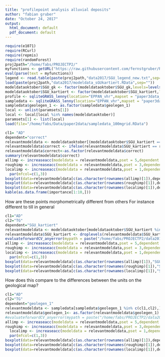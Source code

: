 ```yaml
---
title: "profilepoint analysis alluvial deposits"
author: "fabian gruber"
date: "October 24, 2017"
output:
  html_document: default
  pdf_document: default
---
```


```r
require(e1071)
require(RCurl)
require(repmis)
require(randomForest)
proj2path="/home/fabs/PROJECTP2/"
myfunctions <- getURL("https://raw.githubusercontent.com/fernstgruber/Rstuff/master/fabiansandrossitersfunctions.R", ssl.verifypeer = FALSE)
eval(parse(text = myfunctions))
legend <- read.table(paste(proj2path,"data2017/SGU_legend_new.txt",sep=""),sep="\t",header=T)
load(paste(proj2path,"data2017/modeldata_sGUkartiert.RData",sep=""))
modeldataoktober$SGU_gk <- factor(modeldataoktober$SGU_gk,levels=levels(legend$SGU))
modeldataoktober$SGU_kartiert <- factor(modeldataoktober$SGU_kartiert,levels=levels(legend$SGU))
profile <- sqliteGRASS_lenny(location="EPPAN_vhr",mapset = "paper3data_predictparentmaterial",vector = "paper3data_predictparentmaterial_Profilpunktemitboden_UTM")
sampledata <- sqliteGRASS_lenny(location="EPPAN_vhr",mapset = "paper3data_predictparentmaterial",vector = "paper3data_predictparentmaterial_100m_grid_SGU")
sampledata$geolegen_1 <- as.factor(sampledata$geolegen_1)
local <- unlist(paramsets[1])
local <- local[local %in% names(modeldataoktober)]
paramsets[1] <- list(local)
load(file="/home/fabs/Data/paper2data/sampledata_100mgrid.RData")

```



```r
cl1= "AD"
dependent="correct"
relevantmodeldata <- modeldataoktober[(modeldataoktober$SGU_kartiert == as.character(cl1)),]
relevantmodeldata$correct <- ifelse(relevantmodeldata$SGU_kartiert == relevantmodeldata$SGU_gk,1,0)
relevantmodeldata$correct<-as.factor(relevantmodeldata$correct)
summary(relevantmodeldata$correct)
allimp <- increaseacc(modeldata = relevantmodeldata,pset = 5,dependent = dependent)
roughimp <- increaseacc(modeldata = relevantmodeldata,pset = 3,dependent = dependent)
localimp <- increaseacc(modeldata = relevantmodeldata,pset = 1,dependent = dependent)
  par(mfcol=c(1,3))
boxplot(data=relevantmodeldata[c(as.character(rownames(allimp)[1]),dependent)],as.formula(paste(as.character(rownames(allimp)[1]),"~ ", dependent,sep=" ")),outline=T,main=as.character(rownames(allimp)[1]))
boxplot(data=relevantmodeldata[c(as.character(rownames(roughimp)[1]),dependent)],as.formula(paste(as.character(rownames(roughimp)[1]),"~ ", dependent,sep=" ")),outline=T,main=as.character(rownames(roughimp)[1]))
boxplot(data=relevantmodeldata[c(as.character(rownames(localimp)[1]),dependent)],as.formula(paste(as.character(rownames(localimp)[1]),"~ ", dependent,sep=" ")),outline=T,main=as.character(rownames(localimp)[1]))
kable(as.data.frame(importance[1:10,]))
```

How are these points morphometrically different from others
For instance different to till in general

```r
cl1="AD"
cl2="TG"
dependent="SGU_kartiert"
relevantmodeldata <- modeldataoktober[modeldataoktober$SGU_kartiert %in% c(cl1,cl2),]
relevantmodeldata$SGU_kartiert <- droplevels(relevantmodeldata$SGU_kartiert)
evaluateforwardCV_anyerror(mypath = paste("/home/fabs/PROJECTP2/data2017/temprdata/RanFor_1on1_5foldprofilesitesallpredsp3/",cl1,"_vs_",cl2,sep=""),kk = 1:5,endround = 3,error = "cverror",geheim="geheimerprederror",yrange=c(0,0.5))
allimp <- increaseacc(modeldata = relevantmodeldata,pset = 5,dependent = dependent)
roughimp <- increaseacc(modeldata = relevantmodeldata,pset = 3,dependent = dependent)
localimp <- increaseacc(modeldata = relevantmodeldata,pset = 1,dependent = dependent)
  par(mfcol=c(1,3))
boxplot(data=relevantmodeldata[c(as.character(rownames(allimp)[1]),"SGU_kartiert")],as.formula(paste(as.character(rownames(allimp)[1]),"~ ", dependent,sep=" ")),outline=T,main=as.character(rownames(allimp)[1]))
boxplot(data=relevantmodeldata[c(as.character(rownames(roughimp)[1]),"SGU_kartiert")],as.formula(paste(as.character(rownames(roughimp)[1]),"~ ", dependent,sep=" ")),outline=F,main=as.character(rownames(roughimp)[1]))
boxplot(data=relevantmodeldata[c(as.character(rownames(localimp)[1]),"SGU_kartiert")],as.formula(paste(as.character(rownames(localimp)[1]),"~ ", dependent,sep=" ")),outline=T,main=as.character(rownames(localimp)[1]))
```
  
  How does this compare to the differences between the units on the geological map?  
  
```r
cl1="AD"
cl2="TG"
dependent="geolegen_1" 
relevantmodeldata <- sampledata[sampledata$geolegen_1 %in% c(cl1,cl2),]
relevantmodeldata$geolegen_1<- as.factor(relevantmodeldata$geolegen_1)
#evaluateforwardCV_anyerror(mypath = paste("/home/fabs/PROJECTP2/data2017/temprdata/RanFor_1on1_5foldprofilesitesallpredsp3/",cl1,"_vs_",cl2,sep=""),kk = 1:5,endround = 3,error = "cverror",geheim="geheimerprederror",yrange=c(0,0.5))
allimp <- increaseacc(modeldata = relevantmodeldata,pset = 5,dependent = dependent)
roughimp <- increaseacc(modeldata = relevantmodeldata,pset = 3,dependent = dependent)
  localimp <- increaseacc(modeldata = relevantmodeldata,pset = 1,dependent = dependent)
  par(mfcol=c(1,3))
boxplot(data=relevantmodeldata[c(as.character(rownames(allimp)[1]),dependent)],as.formula(paste(as.character(rownames(allimp)[1]),"~ ", dependent,sep=" ")),outline=T,main=as.character(rownames(allimp)[1]))
boxplot(data=relevantmodeldata[c(as.character(rownames(roughimp)[1]),dependent)],as.formula(paste(as.character(rownames(roughimp)[1]),"~ ", dependent,sep=" ")),outline=F,main=as.character(rownames(roughimp)[1]))
boxplot(data=relevantmodeldata[c(as.character(rownames(localimp)[1]),dependent)],as.formula(paste(as.character(rownames(localimp)[1]),"~ ", dependent,sep=" ")),outline=T,main=as.character(rownames(localimp)[1]))
```

